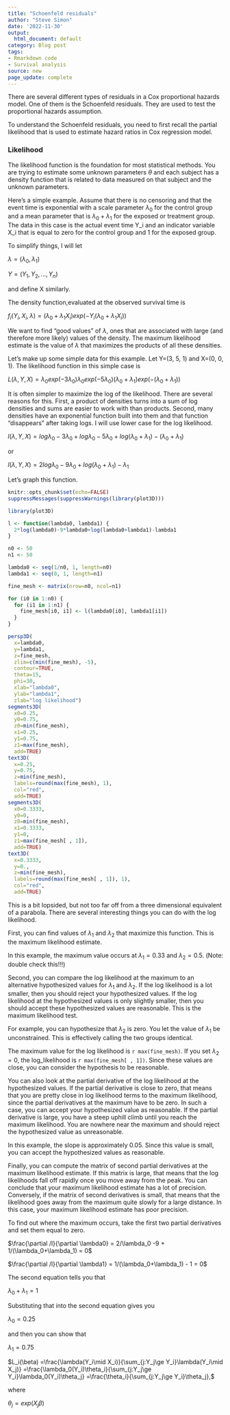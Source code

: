 ```yaml
---
title: "Schoenfeld residuals"
author: "Steve Simon"
date: '2022-11-30'
output:
  html_document: default
category: Blog post
tags:
- Rmarkdown code
- Survival analysis
source: new
page_update: complete
---
```


There are several different types of residuals in a Cox proportional hazards model. One of them is the Schoenfeld residuals. They are used to test the proportional hazards assumption.

<!---more--->

To understand the Schoenfeld residuals, you need to first recall the partial likelihood that is used to estimate hazard ratios in Cox regression model.

### Likelihood

The likelihood function is the foundation for most statistical methods. You are trying to estimate some unknown parameters $\theta$ and each subject has a density function that is related to data measured on that subject and the unknown parameters.

Here's a simple example. Assume that there is no censoring and that the event time is exponential with a scale parameter $\lambda_0$ for the control group and a mean parameter that is $\lambda_0+\lambda_1$ for the exposed or treatment group. The data in this case is the actual event time Y_i and an indicator variable X_i that is equal to zero for the control group and 1 for the exposed group.

To simplify things, I will let

$\lambda=(\lambda_0, \lambda_1)$

$Y=(Y_1, Y_2, ..., Y_n)$

and define X similarly.

The density function,evaluated at the observed survival time is

$f_i(Y_i, X_i, \lambda)=(\lambda_0+\lambda_1X_i)exp(-Y_i(\lambda_0+\lambda_1X_i))$

We want to find "good values" of $\lambda$, ones that are associated with large (and therefore more likely) values of the density. The maximum likelihood estimate is the value of $\lambda$ that maximizes the products of all these densities.

Let's make up some simple data for this example. Let Y=(3, 5, 1) and X=(0, 0, 1). The likelihood function in this simple case is

$L(\lambda, Y, X)=\lambda_0 exp(-3 \lambda_0) \lambda_0 exp(-5 \lambda_0) (\lambda_0+\lambda_1) exp(-(\lambda_0+\lambda_1))$

It is often simpler to maximize the log of the likelihood. There are several reasons for this. First, a product of densities turns into a sum of log densities and sums are easier to work with than products. Second, many densities have an exponential function built into them and that function "disappears" after taking logs. I will use lower case for the log likelihood.

$l(\lambda, Y, X)=log\lambda_0 - 3 \lambda_0 + log\lambda_0 - 5 \lambda_0 + log(\lambda_0 + \lambda_1) - (\lambda_0+\lambda_1)$

or 

$l(\lambda, Y, X) = 2 log\lambda_0 - 9 \lambda_0 + log(\lambda_0+\lambda_1) -\lambda_1$

Let's graph this function.

```r
knitr::opts_chunk$set(echo=FALSE)
suppressMessages(suppressWarnings(library(plot3D)))
```

```r
library(plot3D)

l <- function(lambda0, lambda1) {
  2*log(lambda0)-9*lambda0+log(lambda0+lambda1)-lambda1
}

n0 <- 50
n1 <- 50

lambda0 <- seq(1/n0, 1, length=n0)
lambda1 <- seq(0, 1, length=n1)

fine_mesh <- matrix(nrow=n0, ncol=n1)  

for (i0 in 1:n0) {
  for (i1 in 1:n1) {
    fine_mesh[i0, i1] <- l(lambda0[i0], lambda1[i1])
  }
}

persp3D(
  x=lambda0, 
  y=lambda1, 
  z=fine_mesh, 
  zlim=c(min(fine_mesh), -5),
  contour=TRUE,
  theta=15,
  phi=30, 
  xlab="lambda0",
  ylab="lambda1",
  zlab="log likelihood")
segments3D(
  x0=0.25,
  y0=0.75, 
  z0=min(fine_mesh),
  x1=0.25,
  y1=0.75,
  z1=max(fine_mesh),
  add=TRUE)
text3D(
  x=0.25,
  y=0.75, 
  z=min(fine_mesh),
  labels=round(max(fine_mesh), 1),
  col="red",
  add=TRUE)
segments3D(
  x0=0.3333,
  y0=0, 
  z0=min(fine_mesh),
  x1=0.3333,
  y1=0,
  z1=max(fine_mesh[ , 1]),
  add=TRUE)
text3D(
  x=0.3333,
  y=0., 
  z=min(fine_mesh),
  labels=round(max(fine_mesh[ , 1]), 1),
  col="red",
  add=TRUE)
```

This is a bit lopsided, but not too far off from a three dimensional equivalent of a parabola. There are several interesting things you can do with the log likelihood.

First, you can find values of $\lambda_1$ and $\lambda_2$ that maximize this function. This is the maximum likelihood estimate.

In this example, the maximum value occurs at $\lambda_1=0.33$ and $\lambda_2=0.5$. (Note: double check this!!!)

Second, you can compare the log likelihood at the maximum to an alternative hypothesized values for $\lambda_1$ and $\lambda_2$. If the log likelihood is a lot smaller, then you should reject your hypothesized values. If the log likelihood at the hypothesized values is only slightly smaller, then you should accept these hypothesized values are reasonable. This is the maximum likelihood test.

For example, you can hypothesize that $\lambda_2$ is zero. You let the value of $\lambda_1$ be unconstrained. This is effectively calling the two groups identical.

The maximum value for the log likelihood is `r max(fine_mesh)`. If you set $\lambda_2=0$, the log_likelihood is `r max(fine_mesh[ , 1])`. Since these values are close, you can consider the hypothesis to be reasonable.

You can also look at the partial derivative of the log likelihood at the hypothesized values. If the partial derivative is close to zero, that means that you are pretty close in log likelihood terms to the maximum likelihood, since the partial derivatives at the maximum have to be zero. In such a case, you can accept your hypothesized value as reasonable. If the partial derivative is large, you have a steep uphill climb until you reach the maximum likelihood. You are nowhere near the maximum and should reject the hypothesized value as unreasonable.

In this example, the slope is approximately 0.05. Since this value is small, you can accept the hypothesized values as reasonable.

Finally, you can compute the matrix of second partial derivatives at the maximum likelihood estimate. If this matrix is large, that means that the log likelihoods fall off rapidly once you move away from the peak. You can conclude that your maximum likelihood estimate has a lot of precision. Conversely, if the matrix of second derivatives is small, that means that the likelihood goes away from the maximum quite slowly for a large distance. In this case, your maximum likelihood estimate has poor precision.

To find out where the maximum occurs, take the first two partial derivatives and set them equal to zero.

$\frac{\partial /l}{\partial \lambda0} = 2/\lambda_0 -9 + 1/(\lambda_0+\lambda_1) = 0$

$\frac{\partial /l}{\partial \lambda1} = 1/(\lambda_0+\lambda_1) - 1 = 0$

The second equation tells you that 

$\lambda_0+\lambda_1=1$

Substituting that into the second equation gives you

$\lambda_0=0.25$

and then you can show that

$\lambda_1=0.75$

$L_i(\beta)  
 =\frac{\lambda(Y_i\mid X_i)}{\sum_{j:Y_j\ge Y_i}\lambda(Y_i\mid X_j)} 
 =\frac{\lambda_0(Y_i)\theta_i}{\sum_{j:Y_j\ge Y_i}\lambda_0(Y_i)\theta_j}
 =\frac{\theta_i}{\sum_{j:Y_j\ge Y_i}\theta_j},$

where

$\theta_j = exp(X_j \beta)$

